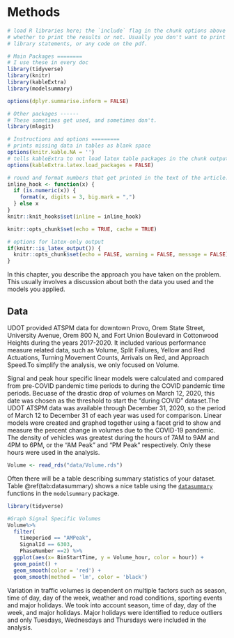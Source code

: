 # Methods

```r
# load R libraries here; the `include` flag in the chunk options above tells
# whether to print the results or not. Usually you don't want to print the
# library statements, or any code on the pdf.

# Main Packages ========
# I use these in every doc
library(tidyverse)
library(knitr)
library(kableExtra)
library(modelsummary)

options(dplyr.summarise.inform = FALSE)

# Other packages ------
# These sometimes get used, and sometimes don't.
library(mlogit)

# Instructions and options =========
# prints missing data in tables as blank space
options(knitr.kable.NA = '') 
# tells kableExtra to not load latex table packages in the chunk output
options(kableExtra.latex.load_packages = FALSE) 

# round and format numbers that get printed in the text of the article.
inline_hook <- function(x) {
  if (is.numeric(x)) {
    format(x, digits = 3, big.mark = ",")
  } else x
}
knitr::knit_hooks$set(inline = inline_hook)

knitr::opts_chunk$set(echo = TRUE, cache = TRUE)

# options for latex-only output
if(knitr::is_latex_output()) {
  knitr::opts_chunk$set(echo = FALSE, warning = FALSE, message = FALSE)
} 

```

In this chapter, you describe the approach you have taken on the problem. This 
usually involves a discussion about both the data you used and the models you
applied.

## Data
UDOT provided ATSPM data for downtown Provo, Orem State Street, University Avenue,
 Orem 800 N, and Fort Union Boulevard in Cottonwood Heights during the years 
 2017-2020. It included various performance measure related data, such as Volume,
 Split Failures, Yellow and Red Actuations, Turning Movement Counts, Arrivals on 
 Red, and Approach Speed.To simplify the analysis, we only focused on Volume.

Signal and peak hour specific linear models were calculated and compared from
pre-COVID pandemic time periods to during the COVID pandemic time periods. Becuase of the 
drastic drop of volumes on March 12, 2020, this date was chosen as 
the threshold to start the "during COVID" dataset.The UDOT ATSPM data was available 
through December 31, 2020, so the period of March 12 to December 31 of each year 
was used for comparison. Linear models were created and graphed together using a facet grid to show and measure the percent change in volumes due to the COVID-19 pandemic.
The density of vehicles was greatest during the hours of 7AM to 9AM and 4PM to 6PM,
or the "AM Peak" and "PM Peak" respectively. Only these hours were used in the analysis.


```r
Volume <- read_rds("data/Volume.rds")
```

Often there will be a table describing summary statistics of your dataset.
Table \@ref(tab:datasummary) shows a nice table using the [`datasummary`](https://vincentarelbundock.github.io/modelsummary/articles/datasummary.html) 
functions in the `modelsummary` package.

```r
library(tidyverse)

#Graph Signal Specific Volumes
Volume%>%
  filter(
    timeperiod == "AMPeak",
    SignalId == 6303,
    PhaseNumber ==2) %>%
  ggplot(aes(x= BinStartTime, y = Volume_hour, color = hour)) +
  geom_point() +
  geom_smooth(color = 'red') +
  geom_smooth(method = 'lm', color = 'black')
```

Variation in traffic volumes is dependent on multiple factors such as season, 
time of day, day of the week, weather and road conditions, sporting events and 
major holidays. We took into account season, time of day, day of the week, and 
major holidays. Major holidays were identified to reduce outliers and only Tuesdays, 
Wednesdays and Thursdays were included in the analysis.
